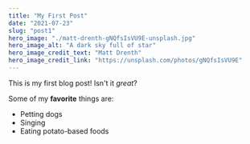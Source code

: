 ```yaml
---
title: "My First Post"
date: "2021-07-23"
slug: "post1"
hero_image: "./matt-drenth-gNQfsIsVU9E-unsplash.jpg"
hero_image_alt: "A dark sky full of star"
hero_image_credit_text: "Matt Drenth"
hero_image_credit_link: "https://unsplash.com/photos/gNQfsIsVU9E"
---
```


This is my first blog post! Isn't it *great*?

Some of my **favorite** things are:

* Petting dogs
* Singing
* Eating potato-based foods